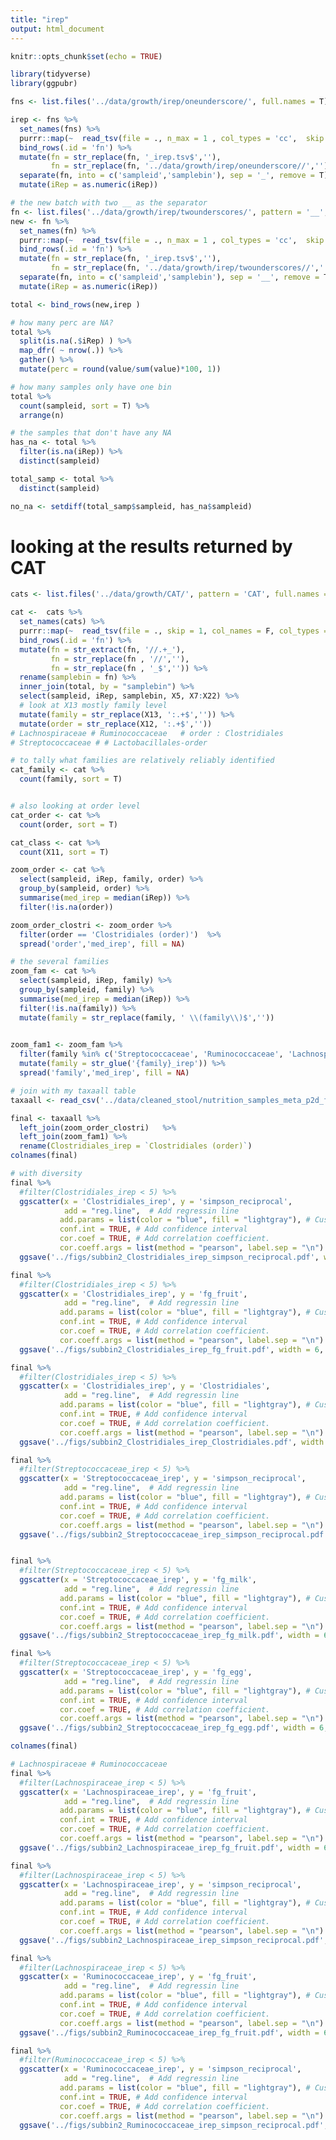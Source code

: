 ```yaml
---
title: "irep"
output: html_document
---
```


```r
knitr::opts_chunk$set(echo = TRUE)
```

```r
library(tidyverse)
library(ggpubr)
```

```r
fns <- list.files('../data/growth/irep/oneunderscore/', full.names = T)

irep <- fns %>% 
  set_names(fns) %>% 
  purrr::map(~  read_tsv(file = ., n_max = 1 , col_types = 'cc',  skip = 2, col_names = c('bin','iRep')) %>%  select(iRep) ) %>% 
  bind_rows(.id = 'fn') %>% 
  mutate(fn = str_replace(fn, '_irep.tsv$',''),
         fn = str_replace(fn, '../data/growth/irep/oneunderscore//','')) %>% 
  separate(fn, into = c('sampleid','samplebin'), sep = '_', remove = T) %>% 
  mutate(iRep = as.numeric(iRep)) 

```

```r
# the new batch with two __ as the separator
fn <- list.files('../data/growth/irep/twounderscores/', pattern = '__',full.names = T)
new <- fn %>% 
  set_names(fn) %>% 
  purrr::map(~  read_tsv(file = ., n_max = 1 , col_types = 'cc',  skip = 2, col_names = c('bin','iRep')) %>%  select(iRep) ) %>% 
  bind_rows(.id = 'fn') %>% 
  mutate(fn = str_replace(fn, '_irep.tsv$',''),
         fn = str_replace(fn, '../data/growth/irep/twounderscores//','')) %>% 
  separate(fn, into = c('sampleid','samplebin'), sep = '__', remove = T) %>% 
  mutate(iRep = as.numeric(iRep)) 

total <- bind_rows(new,irep )

# how many perc are NA?
total %>% 
  split(is.na(.$iRep) ) %>% 
  map_dfr( ~ nrow(.)) %>% 
  gather() %>% 
  mutate(perc = round(value/sum(value)*100, 1))

# how many samples only have one bin
total %>% 
  count(sampleid, sort = T) %>% 
  arrange(n)
```

```r
# the samples that don't have any NA
has_na <- total %>% 
  filter(is.na(iRep)) %>% 
  distinct(sampleid)

total_samp <- total %>% 
  distinct(sampleid)

no_na <- setdiff(total_samp$sampleid, has_na$sampleid)
```

# looking at the results returned by CAT

```r
cats <- list.files('../data/growth/CAT/', pattern = 'CAT', full.names = T)

cat <-  cats %>% 
  set_names(cats) %>% 
  purrr::map(~  read_tsv(file = ., skip = 1, col_names = F, col_types = cols(.default = col_character()))  ) %>% 
  bind_rows(.id = 'fn') %>% 
  mutate(fn = str_extract(fn, '//.+_'),
         fn = str_replace(fn , '//',''),
         fn = str_replace(fn , '_$','')) %>% 
  rename(samplebin = fn) %>% 
  inner_join(total, by = "samplebin") %>% 
  select(sampleid, iRep, samplebin, X5, X7:X22) %>% 
  # look at X13 mostly family level
  mutate(family = str_replace(X13, ':.+$','')) %>% 
  mutate(order = str_replace(X12, ':.+$',''))
# Lachnospiraceae # Ruminococcaceae   # order : Clostridiales
# Streptococcaceae # # Lactobacillales-order

# to tally what families are relatively reliably identified
cat_family <- cat %>% 
  count(family, sort = T)


# also looking at order level
cat_order <- cat %>% 
  count(order, sort = T)

cat_class <- cat %>% 
  count(X11, sort = T)
```

```r
zoom_order <- cat %>% 
  select(sampleid, iRep, family, order) %>% 
  group_by(sampleid, order) %>% 
  summarise(med_irep = median(iRep)) %>% 
  filter(!is.na(order))

zoom_order_clostri <- zoom_order %>% 
  filter(order == 'Clostridiales (order)')  %>% 
  spread('order','med_irep', fill = NA)

# the several families
zoom_fam <- cat %>% 
  select(sampleid, iRep, family) %>% 
  group_by(sampleid, family) %>% 
  summarise(med_irep = median(iRep)) %>% 
  filter(!is.na(family)) %>% 
  mutate(family = str_replace(family, ' \\(family\\)$',''))

  
zoom_fam1 <- zoom_fam %>% 
  filter(family %in% c('Streptococcaceae', 'Ruminococcaceae', 'Lachnospiraceae'))  %>% 
  mutate(family = str_glue('{family}_irep')) %>% 
  spread('family','med_irep', fill = NA) 

```

```r
# join with my taxaall table
taxaall <- read_csv('../data/cleaned_stool/nutrition_samples_meta_p2d_fg9_updated.csv')

final <- taxaall %>% 
  left_join(zoom_order_clostri)   %>% 
  left_join(zoom_fam1) %>% 
  rename(Clostridiales_irep = `Clostridiales (order)`)
colnames(final)
```

```r
# with diversity 
final %>% 
  #filter(Clostridiales_irep < 5) %>% 
  ggscatter(x = 'Clostridiales_irep', y = 'simpson_reciprocal',
            add = "reg.line",  # Add regressin line
           add.params = list(color = "blue", fill = "lightgray"), # Customize line
           conf.int = TRUE, # Add confidence interval
           cor.coef = TRUE, # Add correlation coefficient.
           cor.coeff.args = list(method = "pearson", label.sep = "\n") ) +
  ggsave('../figs/subbin2_Clostridiales_irep_simpson_reciprocal.pdf', width = 6, height = 4)

final %>% 
  #filter(Clostridiales_irep < 5) %>% 
  ggscatter(x = 'Clostridiales_irep', y = 'fg_fruit',
            add = "reg.line",  # Add regressin line
           add.params = list(color = "blue", fill = "lightgray"), # Customize line
           conf.int = TRUE, # Add confidence interval
           cor.coef = TRUE, # Add correlation coefficient.
           cor.coeff.args = list(method = "pearson", label.sep = "\n") ) +
  ggsave('../figs/subbin2_Clostridiales_irep_fg_fruit.pdf', width = 6, height = 4)

final %>% 
  #filter(Clostridiales_irep < 5) %>% 
  ggscatter(x = 'Clostridiales_irep', y = 'Clostridiales',
            add = "reg.line",  # Add regressin line
           add.params = list(color = "blue", fill = "lightgray"), # Customize line
           conf.int = TRUE, # Add confidence interval
           cor.coef = TRUE, # Add correlation coefficient.
           cor.coeff.args = list(method = "pearson", label.sep = "\n") ) +
  ggsave('../figs/subbin2_Clostridiales_irep_Clostridiales.pdf', width = 6, height = 4)
```


```r
final %>% 
  #filter(Streptococcaceae_irep < 5) %>% 
  ggscatter(x = 'Streptococcaceae_irep', y = 'simpson_reciprocal',
            add = "reg.line",  # Add regressin line
           add.params = list(color = "blue", fill = "lightgray"), # Customize line
           conf.int = TRUE, # Add confidence interval
           cor.coef = TRUE, # Add correlation coefficient.
           cor.coeff.args = list(method = "pearson", label.sep = "\n") ) +
  ggsave('../figs/subbin2_Streptococcaceae_irep_simpson_reciprocal.pdf', width = 6, height = 4)


final %>% 
  #filter(Streptococcaceae_irep < 5) %>% 
  ggscatter(x = 'Streptococcaceae_irep', y = 'fg_milk',
            add = "reg.line",  # Add regressin line
           add.params = list(color = "blue", fill = "lightgray"), # Customize line
           conf.int = TRUE, # Add confidence interval
           cor.coef = TRUE, # Add correlation coefficient.
           cor.coeff.args = list(method = "pearson", label.sep = "\n") ) +
  ggsave('../figs/subbin2_Streptococcaceae_irep_fg_milk.pdf', width = 6, height = 4)

final %>% 
  #filter(Streptococcaceae_irep < 5) %>% 
  ggscatter(x = 'Streptococcaceae_irep', y = 'fg_egg',
            add = "reg.line",  # Add regressin line
           add.params = list(color = "blue", fill = "lightgray"), # Customize line
           conf.int = TRUE, # Add confidence interval
           cor.coef = TRUE, # Add correlation coefficient.
           cor.coeff.args = list(method = "pearson", label.sep = "\n") )  +
  ggsave('../figs/subbin2_Streptococcaceae_irep_fg_egg.pdf', width = 6, height = 4)

colnames(final)
```

```r
# Lachnospiraceae # Ruminococcaceae 
final %>% 
  #filter(Lachnospiraceae_irep < 5) %>% 
  ggscatter(x = 'Lachnospiraceae_irep', y = 'fg_fruit',
            add = "reg.line",  # Add regressin line
           add.params = list(color = "blue", fill = "lightgray"), # Customize line
           conf.int = TRUE, # Add confidence interval
           cor.coef = TRUE, # Add correlation coefficient.
           cor.coeff.args = list(method = "pearson", label.sep = "\n") )  +
  ggsave('../figs/subbin2_Lachnospiraceae_irep_fg_fruit.pdf', width = 6, height = 4)

final %>% 
  #filter(Lachnospiraceae_irep < 5) %>% 
  ggscatter(x = 'Lachnospiraceae_irep', y = 'simpson_reciprocal',
            add = "reg.line",  # Add regressin line
           add.params = list(color = "blue", fill = "lightgray"), # Customize line
           conf.int = TRUE, # Add confidence interval
           cor.coef = TRUE, # Add correlation coefficient.
           cor.coeff.args = list(method = "pearson", label.sep = "\n") )  +
  ggsave('../figs/subbin2_Lachnospiraceae_irep_simpson_reciprocal.pdf', width = 6, height = 4)
```

```r
final %>% 
  #filter(Lachnospiraceae_irep < 5) %>% 
  ggscatter(x = 'Ruminococcaceae_irep', y = 'fg_fruit',
            add = "reg.line",  # Add regressin line
           add.params = list(color = "blue", fill = "lightgray"), # Customize line
           conf.int = TRUE, # Add confidence interval
           cor.coef = TRUE, # Add correlation coefficient.
           cor.coeff.args = list(method = "pearson", label.sep = "\n") )  +
  ggsave('../figs/subbin2_Ruminococcaceae_irep_fg_fruit.pdf', width = 6, height = 4)

final %>% 
  #filter(Ruminococcaceae_irep < 5) %>% 
  ggscatter(x = 'Ruminococcaceae_irep', y = 'simpson_reciprocal',
            add = "reg.line",  # Add regressin line
           add.params = list(color = "blue", fill = "lightgray"), # Customize line
           conf.int = TRUE, # Add confidence interval
           cor.coef = TRUE, # Add correlation coefficient.
           cor.coeff.args = list(method = "pearson", label.sep = "\n") )  +
  ggsave('../figs/subbin2_Ruminococcaceae_irep_simpson_reciprocal.pdf', width = 6, height = 4)
```

